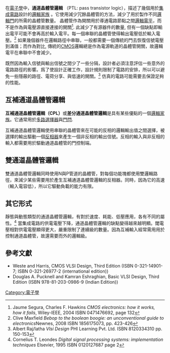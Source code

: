 在[[電子學|電子學]]中，'''通道晶體管邏輯''' （PTL: pass transistor logic），描述了幾個用於[[集成電路|集成電路]]設計的[[邏輯家族|邏輯家族]] 。它使用減少冗餘晶體管的方法，減少了用於製作不同[[邏輯門|邏輯門]]的所需的晶體管數量。 晶體管作為開關用於導通電路節點之間[[邏輯電平|邏輯電平]]，而不是作為與電壓源直接連接的開關<ref>Jaume Segura, Charles F. Hawkins  ''CMOS electronics: how it works, how it fails'',  Wiley-IEEE, 2004 ISBN 0471476692, page 132  </ref>. 此減少了有源器件的數量, 但有一個缺點即輸出電平可能不會再高於輸入電平。每一個串聯的晶體管使得輸出電壓低於輸入電壓。<ref>Clive Maxfield  ''Bebop to the boolean boogie: an unconventional guide to electronics''Newnes, 2008 ISBN 1856175073,   pp. 423-426</ref> 如果幾個器件在邏輯路徑中串聯，一般都需要一個傳統的門去恢復信號電壓到滿值；而作為對比, 傳統的[[CMOS|CMOS]]邏輯總是作為電源軌道的晶體管開關，故邏輯電平在串聯中不會減少。

<!-- 需要一個圖 -->
既然因為輸入信號與輸出信號之間少了一些分隔，設計者必須注意評估一些意外的電路路徑的影響。爲了使設計正確工作，設計規則限制了電路的安排，所以可以避免一些隱蔽的路徑、電荷分享、與低速的開關。<ref> Albert Raj/latha ''Vlsi Design'' PHI Learning Pvt. Ltd. ISBN 8120334310 pp. 150-153 </ref>  仿真的電路可能需要去保證足夠的性能。

==互補通道晶體管邏輯==
'''互補通道晶體管邏輯（CPL）'''或'''差分通道晶體管邏輯'''是具有某些優點的一個[[邏輯家族|邏輯家族]]。它通常用於[[多路選擇器#數字多路選擇器|多路選擇器]]與[[門閂(電子學)|門閂]]. 

互補通道晶體管邏輯使用串聯的晶體管來在可能的反相的邏輯輸出值之間選擇，被選擇的輸出驅動一個[[反相器(邏輯門)|反相器]]來產生一個非反相的輸出信號。反相的輸入與非反相的輸入都需要用於驅動通道晶體管的門控制端。

==雙通道晶體管邏輯==
雙通道晶體管邏輯同時使用N與P管道的晶體管，對每個功能塊都使用雙邏輯路徑，來減少某些需要用於產生互補通道晶體管邏輯的反相器。同時，因為它的高速（輸入電容低），所以它驅動負載的能力有限。

==其它形式==
靜態與動態類型的通道晶體管邏輯，有對於速度、耗能、低壓應用，各有不同的屬性。<ref> Cornelius T. Leondes ''Digital signal processing systems: implementation techniques'' Elsevier, 1995 ISBN 0120127687 page 2</ref> 當集成電路的供電電壓下降，通道晶體管邏輯的缺點變得越來越明顯。閾電壓相對供電電壓顯得更大，嚴重限制了連續級的數量。因為互補輸入經常需用用於控制通道晶體管，故還需要而外的邏輯級。 

== 參考文獻 ==
{{Reflist}}
* Weste and Harris, CMOS VLSI Design, Third Edition (ISBN 0-321-14901-7; ISBN 0-321-26977-2 (international edition))
* Douglas A. Pucknell and Kamran Eshraghian, Basic VLSI Design, Third Edition (ISBN 978-81-203-0986-9 (Indian Edition))

[[Category:電子學|Category:電子學]]